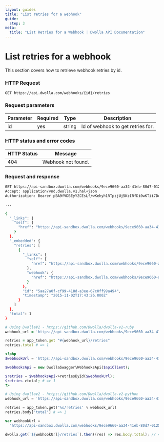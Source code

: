 ```yaml
---
layout: guides
title: "List retries for a webhook"
guide:
  step: 3
meta:
  title: "List Retries for a Webhook | Dwolla API Documentation"
---
```


# List retries for a webhook

This section covers how to retrieve webhook retries by id.

### HTTP Request

`GET https://api.dwolla.com/webhooks/{id}/retries`

### Request parameters

| Parameter | Required | Type   | Description                       |
| --------- | -------- | ------ | --------------------------------- |
| id        | yes      | string | Id of webhook to get retries for. |

### HTTP status and error codes

| HTTP Status | Message            |
| ----------- | ------------------ |
| 404         | Webhook not found. |

### Request and response

```bash
GET https://api-sandbox.dwolla.com/webhooks/9ece9660-aa34-41eb-80d7-0125d53b45e8/retries
Accept: application/vnd.dwolla.v1.hal+json
Authorization: Bearer pBA9fVDBEyYZCEsLf/wKehyh1RTpzjUj5KzIRfDi0wKTii7DqY

...

{
  "_links": {
    "self": {
      "href": "https://api-sandbox.dwolla.com/webhooks/9ece9660-aa34-41eb-80d7-0125d53b45e8/retries"
    }
  },
  "_embedded": {
    "retries": [
      {
        "_links": {
          "self": {
            "href": "https://api-sandbox.dwolla.com/webhooks/9ece9660-aa34-41eb-80d7-0125d53b45e8/retries/5aa27a0f-cf99-418d-a3ee-67c0ff99a494"
          },
          "webhook": {
            "href": "https://api-sandbox.dwolla.com/webhooks/9ece9660-aa34-41eb-80d7-0125d53b45e8"
          }
        },
        "id": "5aa27a0f-cf99-418d-a3ee-67c0ff99a494",
        "timestamp": "2015-11-02T17:43:26.000Z"
      }
    ]
  },
  "total": 1
}
```

```ruby
# Using DwollaV2 - https://github.com/Dwolla/dwolla-v2-ruby
webhook_url = 'https://api-sandbox.dwolla.com/webhooks/9ece9660-aa34-41eb-80d7-0125d53b45e8'

retries = app_token.get "#{webhook_url}/retries"
retries.total # => 1
```

```php
<?php
$webhookUrl = 'https://api-sandbox.dwolla.com/webhooks/9ece9660-aa34-41eb-80d7-0125d53b45e8';

$webhooksApi = new DwollaSwagger\WebhooksApi($apiClient);

$retries = $webhooksApi->retriesById($webhookUrl);
$retries->total; # => 1
?>
```

```python
# Using dwollav2 - https://github.com/Dwolla/dwolla-v2-python
webhook_url = 'https://api-sandbox.dwolla.com/webhooks/9ece9660-aa34-41eb-80d7-0125d53b45e8'

retries = app_token.get('%s/retries' % webhook_url)
retries.body['total'] # => 1
```

```javascript
var webhookUrl =
  "https://api-sandbox.dwolla.com/webhooks/9ece9660-aa34-41eb-80d7-0125d53b45e8";

dwolla.get(`${webhookUrl}/retries`).then((res) => res.body.total); // => 1
```
